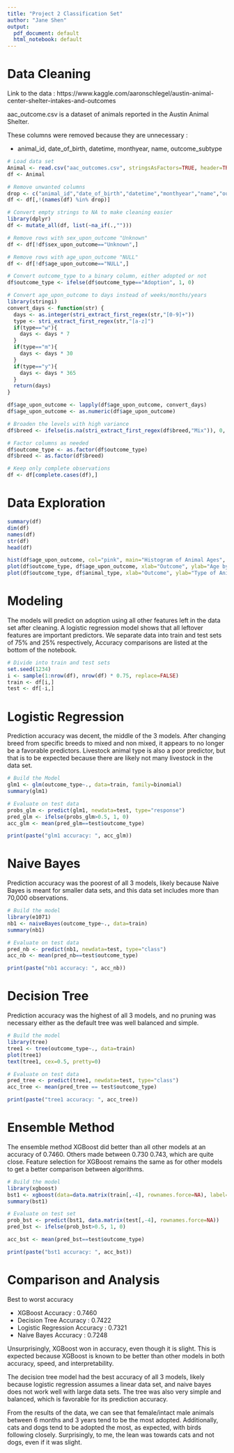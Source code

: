 ---
title: "Project 2 Classification Set"
author: "Jane Shen"
output:
  pdf_document: default
  html_notebook: default
---

# Data Cleaning
Link to the data : https://www.kaggle.com/aaronschlegel/austin-animal-center-shelter-intakes-and-outcomes

aac_outcome.csv is a dataset of animals reported in the Austin Animal Shelter.


These columns were removed because they are unnecessary :

- animal_id, date_of_birth, datetime, monthyear, name, outcome_subtype

```{r}
# Load data set
Animal <- read.csv("aac_outcomes.csv", stringsAsFactors=TRUE, header=TRUE)
df <- Animal

# Remove unwanted columns
drop <- c("animal_id","date_of_birth","datetime","monthyear","name","outcome_subtype", "color")
df <- df[,!(names(df) %in% drop)]

# Convert empty strings to NA to make cleaning easier
library(dplyr)
df <- mutate_all(df, list(~na_if(.,"")))

# Remove rows with sex_upon_outcome "Unknown"
df <- df[!df$sex_upon_outcome=="Unknown",]

# Remove rows with age_upon_outcome "NULL"
df <- df[!df$age_upon_outcome=="NULL",]

# Convert outcome_type to a binary column, either adopted or not
df$outcome_type <- ifelse(df$outcome_type=="Adoption", 1, 0)

# Convert age_upon_outcome to days instead of weeks/months/years
library(stringi)
convert_days <- function(str) {
  days <- as.integer(stri_extract_first_regex(str,"[0-9]+"))
  type <- stri_extract_first_regex(str,"[a-z]")
  if(type=="w"){
    days <- days * 7
  }
  if(type=="m"){
    days <- days * 30
  }
  if(type=="y"){
    days <- days * 365
  }
  return(days)
}

df$age_upon_outcome <- lapply(df$age_upon_outcome, convert_days)
df$age_upon_outcome <- as.numeric(df$age_upon_outcome)

# Broaden the levels with high variance
df$breed <- ifelse(is.na(stri_extract_first_regex(df$breed,"Mix")), 0, 1)

# Factor columns as needed
df$outcome_type <- as.factor(df$outcome_type)
df$breed <- as.factor(df$breed)

# Keep only complete observations
df <- df[complete.cases(df),]

```

# Data Exploration
```{r}
summary(df)
dim(df)
names(df)
str(df)
head(df)

hist(df$age_upon_outcome, col="pink", main="Histogram of Animal Ages", xlab="Age by Days")
plot(df$outcome_type, df$age_upon_outcome, xlab="Outcome", ylab="Age by Days", main="Adoption Based on Age", col="pink", pch=1)
plot(df$outcome_type, df$animal_type, xlab="Outcome", ylab="Type of Animal", main="Adoption Based on Animal", col="pink", pch=1)
```


# Modeling
The models will predict on adoption using all other features left in the data set after cleaning. A logistic regression model shows that all leftover features are important predictors. We separate data into train and test sets of 75% and 25% respectively, Accuracy comparisons are listed at the bottom of the notebook.
```{r}
# Divide into train and test sets
set.seed(1234)
i <- sample(1:nrow(df), nrow(df) * 0.75, replace=FALSE)
train <- df[i,]
test <- df[-i,]
```

# Logistic Regression
Prediction accuracy was decent, the middle of the 3 models. After changing breed from specific breeds to mixed and non mixed, it appears to no longer be a favorable predictors. Livestock animal type is also a poor predictor, but that is to be expected because there are likely not many livestock in the data set.
```{r}
# Build the Model
glm1 <- glm(outcome_type~., data=train, family=binomial)
summary(glm1)

# Evaluate on test data
probs_glm <- predict(glm1, newdata=test, type="response")
pred_glm <- ifelse(probs_glm>0.5, 1, 0)
acc_glm <- mean(pred_glm==test$outcome_type)

print(paste("glm1 accuracy: ", acc_glm))
```
# Naive Bayes
Prediction accuracy was the poorest of all 3 models, likely because Naive Bayes is meant for smaller data sets, and this data set includes more than 70,000 observations.
```{r}
# Build the model
library(e1071)
nb1 <- naiveBayes(outcome_type~., data=train)
summary(nb1)

# Evaluate on test data
pred_nb <- predict(nb1, newdata=test, type="class")
acc_nb <- mean(pred_nb==test$outcome_type)

print(paste("nb1 accuracy: ", acc_nb))
```

# Decision Tree
Prediction accuracy was the highest of all 3 models, and no pruning was necessary either as the default tree was well balanced and simple.
```{r}
# Build the model
library(tree)
tree1 <- tree(outcome_type~., data=train)
plot(tree1)
text(tree1, cex=0.5, pretty=0)

# Evaluate on test data
pred_tree <- predict(tree1, newdata=test, type="class")
acc_tree <- mean(pred_tree == test$outcome_type)

print(paste("tree1 accuracy: ", acc_tree))
```

# Ensemble Method
The ensemble method XGBoost did better than all other models at an accuracy of 0.7460. Others made between 0.730 0.743, which are quite close. Feature selection for XGBoost remains the same as for other models to get a better comparison between algorithms.
```{r}
# Build the model
library(xgboost)
bst1 <- xgboost(data=data.matrix(train[,-4], rownames.force=NA), label=data.matrix(train[,4], rownames.force=NA), nround=100, objective="binary:logistic")
summary(bst1)

# Evaluate on test set
prob_bst <- predict(bst1, data.matrix(test[,-4], rownames.force=NA))
pred_bst <- ifelse(prob_bst>0.5, 1, 0)

acc_bst <- mean(pred_bst==test$outcome_type)

print(paste("bst1 accuracy: ", acc_bst))
```

# Comparison and Analysis
Best to worst accuracy

- XGBoost Accuracy : 0.7460
- Decision Tree Accuracy : 0.7422
- Logistic Regression Accuracy : 0.7321
- Naive Bayes Accuracy : 0.7248

Unsurprisingly, XGBoost won in accuracy, even though it is slight. This is expected because XGBoost is known to be better than other models in both accuracy, speed, and interpretability.

The decision tree model had the best accuracy of all 3 models, likely because logistic regression assumes a linear data set, and naive bayes does not work well with large data sets. The tree was also very simple and balanced, which is favorable for its prediction accuracy.

From the results of the data, we can see that female/intact male animals between 6 months and 3 years tend to be the most adopted. Additionally, cats and dogs tend to be adopted the most, as expected, with birds following closely. Surprisingly, to me, the lean was towards cats and not dogs, even if it was slight.
